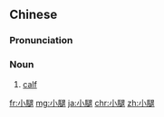 ==Chinese==
{{zh-forms}}

===Pronunciation===
{{zh-pron
|m=xiǎotuǐ
|c=siu2 teoi2
|mn=sió-thúi
|cat=n
}}

===Noun===
{{zh-noun}}

# [[calf]] {{gloss|back of the leg below the knee}}

{{zh-cat|Anatomy}}

[[fr:小腿]]
[[mg:小腿]]
[[ja:小腿]]
[[chr:小腿]]
[[zh:小腿]]
